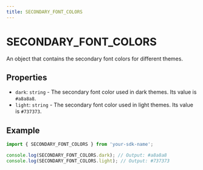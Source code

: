 ```yaml
---
title: SECONDARY_FONT_COLORS
---
```


# SECONDARY_FONT_COLORS

An object that contains the secondary font colors for different themes.

## Properties

- `dark`: `string` - The secondary font color used in dark themes. Its value is `#a8a8a8`.
- `light`: `string` - The secondary font color used in light themes. Its value is `#737373`.

## Example

```typescript
import { SECONDARY_FONT_COLORS } from 'your-sdk-name';

console.log(SECONDARY_FONT_COLORS.dark); // Output: #a8a8a8
console.log(SECONDARY_FONT_COLORS.light); // Output: #737373
```